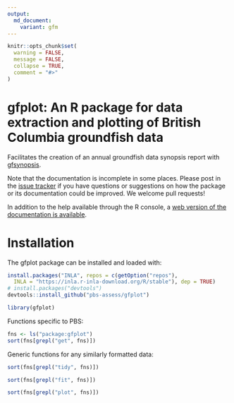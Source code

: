 ```yaml
---
output:
  md_document:
    variant: gfm
---
```


```r
knitr::opts_chunk$set(
  warning = FALSE,
  message = FALSE,
  collapse = TRUE,
  comment = "#>"
)
```

# gfplot: An R package for data extraction and plotting of British Columbia groundfish data

<!-- [![Travis-CI Build Status](https://travis-ci.org/pbs-assess/gfplot.svg?branch=master)](https://travis-ci.org/pbs-assess/gfplot) -->
<!-- [![Project Status: WIP - Initial development is in progress, but there has not yet been a stable, usable release suitable for the public.](http://www.repostatus.org/badges/latest/wip.svg)](http://www.repostatus.org/#wip) -->

Facilitates the creation of an annual groundfish data synopsis report with [gfsynopsis](https://github.com/pbs-assess/gfsynopsis).

Note that the documentation is incomplete in some places. Please post in the [issue tracker](https://github.com/pbs-assess/gfplot/issues) if you have questions or suggestions on how the package or its documentation could be improved. We welcome pull requests!

In addition to the help available through the R console, a [web version of the documentation is available](https://pbs-assess.github.io/gfplot/index.html).

# Installation

The gfplot package can be installed and loaded with:

```r
install.packages("INLA", repos = c(getOption("repos"), 
  INLA = "https://inla.r-inla-download.org/R/stable"), dep = TRUE)
# install.packages("devtools")
devtools::install_github("pbs-assess/gfplot")
```

```r
library(gfplot)
```

Functions specific to PBS:

```r
fns <- ls("package:gfplot")
sort(fns[grepl("get", fns)])
```

Generic functions for any similarly formatted data:

```r
sort(fns[grepl("tidy", fns)])
```

```r
sort(fns[grepl("fit", fns)])
```

```r
sort(fns[grepl("plot", fns)])
```
